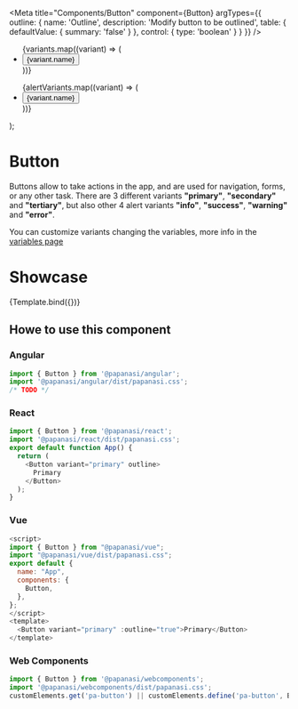 
<Meta
  title="Components/Button"
  component={Button}
  argTypes={{
    outline: {
      name: 'Outline',
      description: 'Modify button to be outlined',
      table: {
        defaultValue: { summary: 'false' }
      },
      control: {
        type: 'boolean'
      }
    }
  }}
/>

  <div>
    <ul>
      {variants.map((variant) => (
        <li key={variant.key}>
          <Button {...args} variant={variant.key}>
            {variant.name}
          </Button>
        </li>
      ))}
    </ul>
    <ul>
      {alertVariants.map((variant) => (
        <li key={variant.key}>
          <Button {...args} variant={variant.key}>
            {variant.name}
          </Button>
        </li>
      ))}
    </ul>
  </div>
);

# Button

Buttons allow to take actions in the app, and are used for navigation, forms, or any other task.
There are 3 different variants **"primary"**, **"secondary"** and **"tertiary"**, but also other 4 alert variants **"info"**, **"success"**, **"warning"** and **"error"**.

You can customize variants changing the variables, more info in the [variables page](/docs/start--page)

# Showcase

<Canvas>
  <Story
    name="Default"
    args={{
      outline: false
    }}
  >
    {Template.bind({})}
  </Story>
</Canvas>

<ArgsTable story="Default" of={Button} />

## Howe to use this component

### Angular

```js
import { Button } from '@papanasi/angular';
import '@papanasi/angular/dist/papanasi.css';
/* TODO */
```

### React

```js
import { Button } from '@papanasi/react';
import '@papanasi/react/dist/papanasi.css';
export default function App() {
  return (
    <Button variant="primary" outline>
      Primary
    </Button>
  );
}
```

### Vue

```js
<script>
import { Button } from "@papanasi/vue";
import "@papanasi/vue/dist/papanasi.css";
export default {
  name: "App",
  components: {
    Button,
  },
};
</script>
<template>
  <Button variant="primary" :outline="true">Primary</Button>
</template>
```

### Web Components

```js
import { Button } from '@papanasi/webcomponents';
import '@papanasi/webcomponents/dist/papanasi.css';
customElements.get('pa-button') || customElements.define('pa-button', Button);
```
